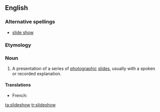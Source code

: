 ==English==
===Alternative spellings===
* [[slide show]]

===Etymology===
{{compound|slide|show}}

===Noun===
{{wikipedia}}
{{en-noun}}

# A presentation of a series of [[photographic]] [[slide]]s, usually with a spoken or recorded explanation.

====Translations====
{{trans-top}}
* French: {{t+|fr|diaporama}}
{{trans-bottom}}

[[ta:slideshow]]
[[tr:slideshow]]